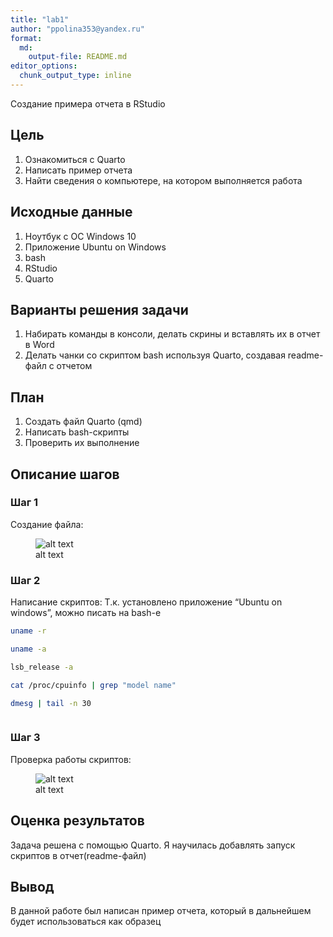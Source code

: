 ```yaml
---
title: "lab1"
author: "ppolina353@yandex.ru"
format:   
  md:
    output-file: README.md
editor_options: 
  chunk_output_type: inline
---
```

Создание примера отчета в RStudio 

## Цель

1. Ознакомиться с Quarto  \n
2. Написать пример отчета  \n
3. Найти сведения о компьютере, на котором выполняется работа  \n

## Исходные данные

1. Ноутбук с ОС Windows 10
2. Приложение Ubuntu on Windows
3. bash
4. RStudio
5. Quarto

## Варианты решения задачи

1. Набирать команды в консоли, делать скрины и вставлять их в отчет в Word
2. Делать чанки со скриптом bash используя Quarto, создавая readme-файл с отчетом

## План

1. Создать файл Quarto (qmd)
2. Написать bash-скрипты
3. Проверить их выполнение

## Описание шагов

### Шаг 1

Создание файла:

![alt text](./1.png) 

### Шаг 2

Написание скриптов:
Т.к. установлено приложение "Ubuntu on windows", можно писать на bash-е
```bash
uname -r
```
```bash
uname -a
```
```bash
lsb_release -a
```
```bash
cat /proc/cpuinfo | grep "model name"
```
```bash
dmesg | tail -n 30
```
```r

```

### Шаг 3

Проверка работы скриптов:

![alt text](./3.png) 

## Оценка результатов

Задача решена с помощью Quarto. Я научилась добавлять запуск скриптов в отчет(readme-файл) 

## Вывод

В данной работе был написан пример отчета, который в дальнейшем будет использоваться как образец


